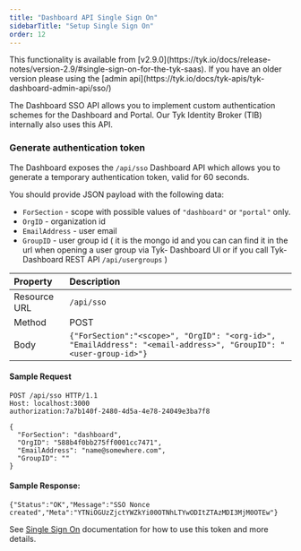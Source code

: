 ```yaml
---
title: "Dashboard API Single Sign On"
sidebarTitle: "Setup Single Sign On"
order: 12
---
```



<Note>
This functionality is available from [v2.9.0](https://tyk.io/docs/release-notes/version-2.9/#single-sign-on-for-the-tyk-saas). If you have an older version please using the [admin api](https://tyk.io/docs/tyk-apis/tyk-dashboard-admin-api/sso/)
</Note>



The Dashboard SSO API allows you to implement custom authentication schemes for the Dashboard and Portal. 
Our Tyk Identity Broker (TIB) internally also uses this API.

### Generate authentication token

The Dashboard exposes the `/api/sso` Dashboard API which allows you to generate a temporary authentication token, valid for 60 seconds. 

You should provide JSON payload with the following data:

* `ForSection` - scope with possible values of `"dashboard"` or `"portal"` only.
* `OrgID` - organization id 
* `EmailAddress` - user email
* `GroupID` - user group id ( it is the mongo id and you can can find it in the url when opening a user group via Tyk- Dashboard UI or if you call Tyk-Dashboard REST API `/api/usergroups` )


| **Property** | **Description**              |
| :------------ | :---------------------------- |
| Resource URL | `/api/sso` |
| Method       | POST                         |
| Body         | `{"ForSection":"<scope>", "OrgID": "<org-id>", "EmailAddress": "<email-address>", "GroupID": "<user-group-id>"}`  |

#### Sample Request

```{.copyWrapper}
POST /api/sso HTTP/1.1
Host: localhost:3000
authorization:7a7b140f-2480-4d5a-4e78-24049e3ba7f8
    
{
  "ForSection": "dashboard",
  "OrgID": "588b4f0bb275ff0001cc7471",
  "EmailAddress": "name@somewhere.com",
  "GroupID": ""
}
```

#### Sample Response:
```{.copyWrapper}
{"Status":"OK","Message":"SSO Nonce created","Meta":"YTNiOGUzZjctYWZkYi00OTNhLTYwODItZTAzMDI3MjM0OTEw"}
```

See [Single Sign On](/advanced-configuration/integrate/sso) documentation for how to use this token and more details.